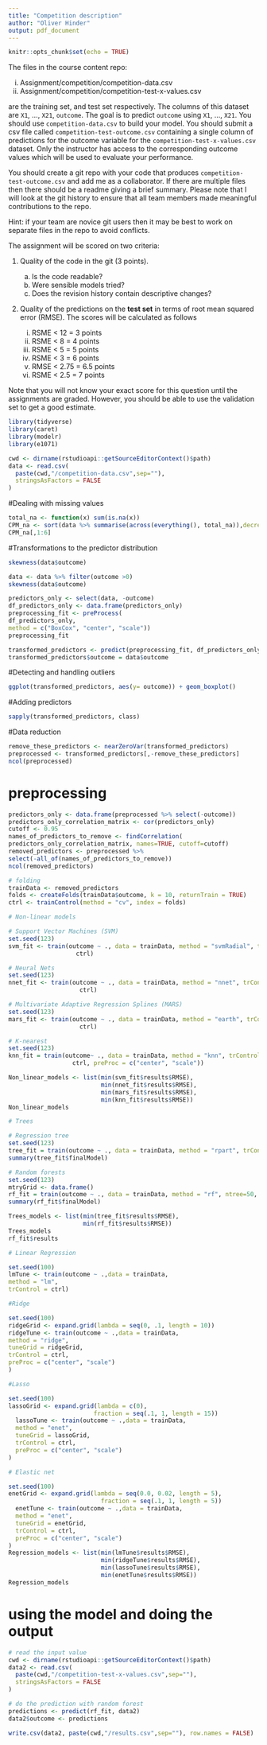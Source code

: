 ```yaml
---
title: "Competition description"
author: "Oliver Hinder"
output: pdf_document
---
```


```r
knitr::opts_chunk$set(echo = TRUE)
```

The files in the course content repo:

  i. Assignment/competition/competition-data.csv
  iii. Assignment/competition/competition-test-x-values.csv
  
are the training set, and test set respectively.
The columns of this dataset are `X1`, ..., `X21`, `outcome`. 
The goal is to predict `outcome` using `X1`, ..., `X21`.
You should use `competition-data.csv` to build your model.
You should submit a csv file called `competition-test-outcome.csv` 
containing a single column of
predictions for the outcome variable
for the `competition-test-x-values.csv` dataset.
Only the instructor has access to the corresponding outcome values
which will be used to evaluate your performance.

You should create a git repo with your code that produces
`competition-test-outcome.csv` and add me as a collaborator. 
If there are multiple files then there should be a readme
giving a brief summary.
Please note that I will look at the git history to ensure
that all team members made meaningful contributions 
to the repo.

Hint: if your team are novice git users then it may be best to work
on separate files in the repo to avoid conflicts.

The assignment will be scored on two criteria:

1. 
Quality of the code in the git (3 points). 
    a. Is the code readable? 
    b. Were sensible models tried? 
    c. Does the revision history contain
    descriptive changes?

2. 
Quality of the predictions on the **test set** in terms of root mean squared
error (RMSE). The scores will be calculated as follows

    i. RSME < 12 = 3 points
    ii. RSME < 8 = 4 points
    iii. RSME < 5 = 5 points
    iv. RSME < 3 = 6 points
    v. RMSE < 2.75 = 6.5 points
    vi. RSME < 2.5 = 7 points
    
Note that you will not know your exact score for this question until the 
assignments are graded. However, you should be able to use the validation
set to get a good estimate.
```r
library(tidyverse)
library(caret)
library(modelr)
library(e1071)

```
```r
cwd <- dirname(rstudioapi::getSourceEditorContext()$path)
data <- read.csv(
  paste(cwd,"/competition-data.csv",sep=""),
  stringsAsFactors = FALSE
)
```

#Dealing with missing values
```r
total_na <- function(x) sum(is.na(x))
CPM_na <- sort(data %>% summarise(across(everything(), total_na)),decreasing=TRUE)
CPM_na[,1:6]
```

#Transformations to the predictor distribution
```r
skewness(data$outcome)
```

```r
data <- data %>% filter(outcome >0)
skewness(data$outcome)
```

```r
predictors_only <- select(data, -outcome)
df_predictors_only <- data.frame(predictors_only)
preprocessing_fit <- preProcess(
df_predictors_only,
method = c("BoxCox", "center", "scale"))
preprocessing_fit
```


```r
transformed_predictors <- predict(preprocessing_fit, df_predictors_only)
transformed_predictors$outcome = data$outcome
```

#Detecting and handling outliers
```r
ggplot(transformed_predictors, aes(y= outcome)) + geom_boxplot()
```

#Adding predictors
```r
sapply(transformed_predictors, class)
```

#Data reduction
```r
remove_these_predictors <- nearZeroVar(transformed_predictors)
preprocessed <- transformed_predictors[,-remove_these_predictors]
ncol(preprocessed)
```
# preprocessing
```r
predictors_only <- data.frame(preprocessed %>% select(-outcome))
predictors_only_correlation_matrix <- cor(predictors_only)
cutoff <- 0.95
names_of_predictors_to_remove <- findCorrelation(
predictors_only_correlation_matrix, names=TRUE, cutoff=cutoff)
removed_predictors <- preprocessed %>%
select(-all_of(names_of_predictors_to_remove))
ncol(removed_predictors)

# folding
trainData <- removed_predictors
folds <- createFolds(trainData$outcome, k = 10, returnTrain = TRUE)
ctrl <- trainControl(method = "cv", index = folds)
```

```r
# Non-linear models

# Support Vector Machines (SVM)
set.seed(123)
svm_fit <- train(outcome ~ ., data = trainData, method = "svmRadial", trControl =
                   ctrl)

# Neural Nets
set.seed(123)
nnet_fit <- train(outcome ~ ., data = trainData, method = "nnet", trControl =
                    ctrl)

# Multivariate Adaptive Regression Splines (MARS)
set.seed(123)
mars_fit <- train(outcome ~ ., data = trainData, method = "earth", trControl =
                    ctrl)

# K-nearest
set.seed(123)
knn_fit = train(outcome~ ., data = trainData, method = "knn", trControl =
                  ctrl, preProc = c("center", "scale"))

Non_linear_models <- list(min(svm_fit$results$RMSE),
                          min(nnet_fit$results$RMSE),
                          min(mars_fit$results$RMSE),
                          min(knn_fit$results$RMSE))
Non_linear_models
```

```r
# Trees

# Regression tree
set.seed(123)
tree_fit = train(outcome ~ ., data = trainData, method = "rpart", trControl = ctrl)
summary(tree_fit$finalModel)

# Random forests
set.seed(123)
mtryGrid <- data.frame()
rf_fit = train(outcome ~ ., data = trainData, method = "rf", ntree=50, importance = TRUE)
summary(rf_fit$finalModel)

Trees_models <- list(min(tree_fit$results$RMSE),
                     min(rf_fit$results$RMSE))
Trees_models
rf_fit$results
```

```r
# Linear Regression

set.seed(100)
lmTune <- train(outcome ~ .,data = trainData,
method = "lm",
trControl = ctrl)

#Ridge

set.seed(100)
ridgeGrid <- expand.grid(lambda = seq(0, .1, length = 10))
ridgeTune <- train(outcome ~ .,data = trainData,
method = "ridge",
tuneGrid = ridgeGrid,
trControl = ctrl,
preProc = c("center", "scale")
)

#Lasso

set.seed(100)
lassoGrid <- expand.grid(lambda = c(0),
                        fraction = seq(.1, 1, length = 15))
  lassoTune <- train(outcome ~ .,data = trainData,
  method = "enet",
  tuneGrid = lassoGrid,
  trControl = ctrl,
  preProc = c("center", "scale")
)

# Elastic net

set.seed(100)
enetGrid <- expand.grid(lambda = seq(0.0, 0.02, length = 5),
                          fraction = seq(.1, 1, length = 5))
  enetTune <- train(outcome ~ .,data = trainData,
  method = "enet",
  tuneGrid = enetGrid,
  trControl = ctrl,
  preProc = c("center", "scale")
)
Regression_models <- list(min(lmTune$results$RMSE),
                          min(ridgeTune$results$RMSE),
                          min(lassoTune$results$RMSE),
                          min(enetTune$results$RMSE))
Regression_models
```

# using the model and doing the output
```r
# read the input value
cwd <- dirname(rstudioapi::getSourceEditorContext()$path)
data2 <- read.csv(
  paste(cwd,"/competition-test-x-values.csv",sep=""),
  stringsAsFactors = FALSE
)
```

```r
# do the prediction with random forest
predictions <- predict(rf_fit, data2)
data2$outcome <- predictions
```

```r
write.csv(data2, paste(cwd,"/results.csv",sep=""), row.names = FALSE)
```
